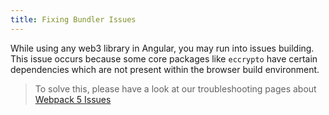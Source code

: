 ```yaml
---
title: Fixing Bundler Issues
---
```


While using any web3 library in Angular, you may run into issues building. This issue occurs because
some core packages like `eccrypto` have certain dependencies which are not present within the
browser build environment.

> To solve this, please have a look at our troubleshooting pages about
> [Webpack 5 Issues](/troubleshooting/webpack-issues)
